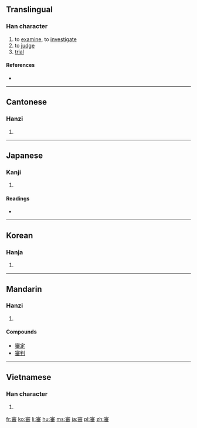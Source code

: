 {{also|审}}
==Translingual==

===Han character===
{{Han char|rn=40|rad=宀|as=12|sn=15|four=30609|canj=JHDW|ids=⿱宀番}}

# to [[examine]], to [[investigate]]
# to [[judge]]
# [[trial]]

====References====
* {{Han ref|kx=0291.220|dkj=07316|dj=0577.210|hdz=20954.050|uh=5BE9|ud=23529|bh=BC66|bd=48230}}

----

==Cantonese==

===Hanzi===
{{yue-hanzi|jyut=[[sam2]]|y=sam2|sim=审}}

# {{defn|lang=yue|sort=宀12}}

----

==Japanese==

===Kanji===
{{ja-kanji|grade=c|rs=宀12}}

# {{defn|lang=ja|sort=宀12}}

====Readings====
* {{ja-readings|on=[[しん]] (shin)|kun=[[つまびらか]] (tsumabiraka)}}

----

==Korean==

===Hanja===
{{ko-hanja|hangeul=심|rv=sim|mr=sim}}

# {{defn|lang=ko|sort=宀12}}

----

==Mandarin==

===Hanzi===
{{cmn-hanzi|sim=审|pin=[[shěn]] ([[shen3]])|wg=shen<sup>3</sup>}}

# {{defn|lang=cmn|sort=宀12}}

====Compounds====
* [[審定]]
* [[審判]]

----

==Vietnamese==

===Han character===
{{vi-hantu|[[thẩm]], [[săm]], [[sẩm]], [[thắm]], [[thẳm]], [[thấm]], [[thủm]], [[thẫm]]|rs=宀12}}

# {{defn|lang=vi|sort=宀12}}

[[fr:審]]
[[ko:審]]
[[li:審]]
[[hu:審]]
[[ms:審]]
[[ja:審]]
[[pl:審]]
[[zh:審]]